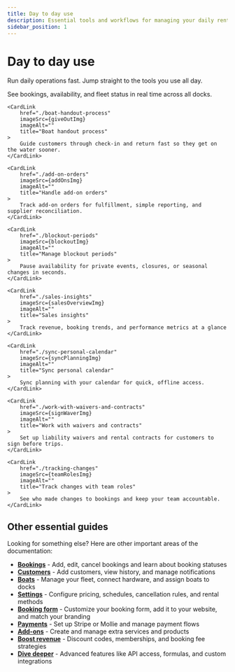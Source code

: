 ```yaml
---
title: Day to day use
description: Essential tools and workflows for managing your daily rental operations
sidebar_position: 1
---
```




# Day to day use

Run daily operations fast. Jump straight to the tools you use all day.

<CardGrid>
    <CardLink
        href="./planning-overview"
        imageSrc={planningImg}
        imageAlt=""
        title="Planning overview"
    >
        See bookings, availability, and fleet status in real time across all docks.
    </CardLink>

    <CardLink
        href="./boat-handout-process"
        imageSrc={giveOutImg}
        imageAlt=""
        title="Boat handout process"
    >
        Guide customers through check-in and return fast so they get on the water sooner.
    </CardLink>

    <CardLink
        href="./add-on-orders"
        imageSrc={addOnsImg}
        imageAlt=""
        title="Handle add-on orders"
    >
        Track add-on orders for fulfillment, simple reporting, and supplier reconciliation.
    </CardLink>

    <CardLink
        href="./blockout-periods"
        imageSrc={blockoutImg}
        imageAlt=""
        title="Manage blockout periods"
    >
        Pause availability for private events, closures, or seasonal changes in seconds.
    </CardLink>

    <CardLink
        href="./sales-insights"
        imageSrc={salesOverviewImg}
        imageAlt=""
        title="Sales insights"
    >
        Track revenue, booking trends, and performance metrics at a glance
    </CardLink>

    <CardLink
        href="./sync-personal-calendar"
        imageSrc={syncPlanningImg}
        imageAlt=""
        title="Sync personal calendar"
    >
        Sync planning with your calendar for quick, offline access.
    </CardLink>

    <CardLink
        href="./work-with-waivers-and-contracts"
        imageSrc={signWaverImg}
        imageAlt=""
        title="Work with waivers and contracts"
    >
        Set up liability waivers and rental contracts for customers to sign before trips.
    </CardLink>

    <CardLink
        href="./tracking-changes"
        imageSrc={teamRolesImg}
        imageAlt=""
        title="Track changes with team roles"
    >
        See who made changes to bookings and keep your team accountable.
    </CardLink>

</CardGrid>

## Other essential guides

Looking for something else? Here are other important areas of the documentation:

- **[Bookings](./bookings/add-booking)** - Add, edit, cancel bookings and learn about booking statuses
- **[Customers](./customers/add-customer)** - Add customers, view history, and manage notifications
- **[Boats](../settings/boats/manage-boats)** - Manage your fleet, connect hardware, and assign boats to docks
- **[Settings](../settings/rental-setups/understanding-rental-setup)** - Configure pricing, schedules, cancellation rules, and rental methods
- **[Booking form](../settings/booking-form/add-to-website)** - Customize your booking form, add it to your website, and match your branding
- **[Payments](../settings/payments/receive-payments)** - Set up Stripe or Mollie and manage payment flows
- **[Add-ons](../settings/create-add-ons)** - Create and manage extra services and products
- **[Boost revenue](../boost-revenue)** - Discount codes, memberships, and booking fee strategies
- **[Dive deeper](../settings/dive-deeper/api)** - Advanced features like API access, formulas, and custom integrations
